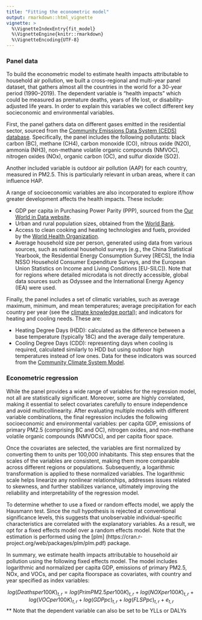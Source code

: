 ```yaml
---
title: "Fitting the econometric model"
output: rmarkdown::html_vignette
vignette: >
  %\VignetteIndexEntry{fit_model}
  %\VignetteEngine{knitr::rmarkdown}
  %\VignetteEncoding{UTF-8}
---
```

### Panel data
To build the econometric model to estimate health impacts attributable to household air pollution, we built a cross-regional and multi-year panel dataset, that gathers almost all the countries in the world for a 30-year period (1990–2019). The dependent variable is "health impacts" which could be measured as premature deaths, years of life lost, or disability-adjusted life years. In order to explain this variables we collect different key socieconomic and environmental variables.

First, the panel gathers data on different gases emitted in the residential sector, sourced from the [Community Emissions Data System (CEDS) database](https://www.pnnl.gov/projects/ceds). Specifically, the panel includes the following pollutants: black carbon (BC), methane (CH4), carbon monoxide (CO), nitrous oxide (N2O), ammonia (NH3), non-methane volatile organic compounds (NMVOC), nitrogen oxides (NOx), organic carbon (OC), and sulfur dioxide (SO2).

Another included variable is outdoor air pollution (AAP) for each country, measured in PM2.5. This is particularly relevant in urban areas, where it can influence HAP.

A range of socioeconomic variables are also incorporated to explore if/how greater development affects the health impacts. These include:

* GDP per capita in Purchasing Power Parity (PPP), sourced from the [Our World in Data website](https://ourworldindata.org/grapher/gdp-per-capita-maddison).
* Urban and rural population sizes, obtained from the [World Bank](https://databank.worldbank.org/source/world-development-indicators/Series/SP.URB.TOTL.IN.ZS).
* Access to clean cooking and heating technologies and fuels, provided by the [World Health Organization](https://www.who.int/data/gho/data/themes/air-pollution/household-air-pollution).
* Average household size per person, generated using data from various sources, such as national household surveys (e.g., the China Statistical Yearbook, the Residential Energy Consumption Survey [RECS], the India NSSO Household Consumer Expenditure Surveys, and the European Union Statistics on Income and Living Conditions [EU-SILC]). Note that for regions where detailed microdata is not directly accessible, global data sources such as Odyssee and the International Energy Agency (IEA) were used.

Finally, the panel includes a set of climatic variables, such as average maximum, minimum, and mean temperatures; average precipitation for each country per year (see the [climate knowledge portal](https://climateknowledgeportal.worldbank.org/)); and indicators for heating and cooling needs. These are:

* Heating Degree Days (HDD): calculated as the difference between a base temperature (typically 18C) and the average daily temperature.
* Cooling Degree Days (CDD): representing days when cooling is required, calculated similarly to HDD but using outdoor high temperatures instead of low ones. Data for these indicators was sourced from the [Community Climate System Model](https://www.cesm.ucar.edu/models/ccsm).

### Econometric regression
While the panel provides a wide range of variables for the regression model, not all are statistically significant. Moreover, some are highly correlated, making it essential to select covariates carefully to ensure independence and avoid multicollinearity. After evaluating multiple models with different variable combinations, the final regression includes the following socioeconomic and environmental variables: per capita GDP, emissions of primary PM2.5 (comprising BC and OC), nitrogen oxides, and non-methane volatile organic compounds (NMVOCs), and per capita floor space.


Once the covariates are selected, the variables are first normalized by converting them to units per 100,000 inhabitants. This step ensures that the scales of the variables are consistent, making them more comparable across different regions or populations. Subsequently, a logarithmic transformation is applied to these normalized variables. The logarithmic scale helps linearize any nonlinear relationships, addresses issues related to skewness, and further stabilizes variance, ultimately improving the reliability and interpretability of the regression model.

To determine whether to use a fixed or random effects model, we apply the Hausmann test. Since the null hypothesis is rejected at conventional significance levels, this suggests that unobservable individual-specific characteristics are correlated with the explanatory variables. As a result, we opt for a fixed effects model over a random effects model. Note that the estimation is performed using the [plm] (https://cran.r-project.org/web/packages/plm/plm.pdf) package.

In summary, we estimate health impacts attributable to household air pollution using the following fixed effects model. The model includes logarithmic and normalized per capita GDP, emissions of primary PM2.5, NOx, and VOCs, and per capita floorspace as covariates, with country and year specified as index variables:

$$log(Deathsper100K)_{t,r} = log(PrimPM2.5per100K)_{t,r} + log(NOXper100K)_{t,r} + log(VOCper100K)_{t,r} + log(GDPpc)_{t,r} +  log(FLSPpc)_{t,r} + e_{t,r} $$
** Note that the dependent variable can also be set to be YLLs or DALYs

